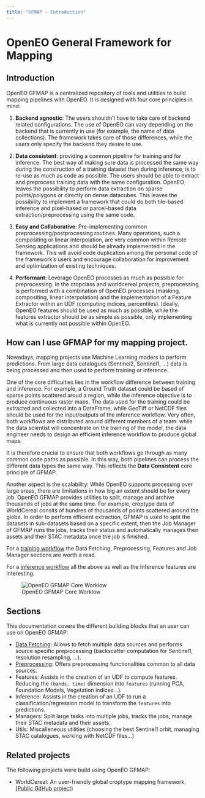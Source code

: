 ```yaml
---
title: "GFMAP - Introduction"
---
```


# OpenEO General Framework for Mapping

## Introduction

OpenEO GFMAP is a centralized repository of tools and utilities to build mapping pipelines with OpenEO. It is designed with four core principles in mind:

1. <b>Backend agnostic</b>: The users shouldn’t have to take care of backend related configurations. The use of OpenEO can vary depending on the backend that is currently in use (for example, the name of data collections). The framework takes care of those differences, while the users only specify the backend they desire to use.

2. <b>Data consistent</b>: providing a common pipeline for training and for inference. The best way of making sure data is processed the same way during the construction of a training dataset than during inference, is to re-use as much as code as possible. The users should be able to extract and preprocess training data with the same configuration. OpenEO leaves the possibility to perform data extraction on sparse points/polygons or directly on dense datacubes. This leaves the possibility to implement a framework that could do both tile-based inference and pixel-based or parcel-based data extraction/preprocessing using the same code.

3. <b>Easy and Collaborative</b>: Pre-implementing common preprocessing/postprocessing routines. Many operations, such a compositing or linear interpolation, are very common within Remote Sensing applications and should be already implemented in the framework. This will avoid code duplication among the personal code of the framework’s users and encourage collaboration for improvement and optimization of existing techniques.

4. <b>Performant</b>: Leverage OpenEO processes as much as possible for preprocessing. In the cropclass and worldcereal projects, preprocessing is performed with a combination of OpenEO processes (masking, compositing, linear interpolation) and the implementation of a Feature Extractor within an UDF (computing indices, percentiles). Ideally, OpenEO features should be used as much as possible, while the features extractor should be as simple as possible, only implementing what is currently not possible within OpenEO.


## How can I use GFMAP for my mapping project.

Nowadays, mapping projects use Machine Learning moders to perform predictions. From large data catalogues (Sentinel2, Sentinel1, ...) data is being processed and then used to perform training or inference.

One of the core difficulties lies in the workflow difference between training and inference. For example, a Ground Truth dataset could be based of sparse points scattered aroud a region, while the inference objective is to produce continuous raster maps. The data used for the training could be extracted and collected into a DataFrame, while GeoTiff or NetCDF files should be used for the input/outputs of the inference workflow. Very often, both workflows are distributed around different members of a team: while the data scientist will concentrate on the training of the model, the data engineer needs to design an efficient inference workflow to produce global maps.

It is therefore crucial to ensure that both workflows go through as many common code paths as possible. In this way, both pipelines can process the different data types the same way. This reflects the <b>Data Consistent</b> core principle of GFMAP.

Another aspect is the scalability: While OpenEO supports processing over large areas, there are limitations in how big an extent should be for every job. OpenEO GFMAP provides utilities to split, manage and archive thousands of jobs at the same time. For example, croptype data of WorldCereal consits of hundres of thousands of points scattered around the globe. In order to perform efficient extraction, GFMAP is used to split the datasets in sub-datasets based on a specific extent, then the Job Manager of GFMAP runs the jobs, tracks their status and automatically manages their assets and their STAC metadata once the job is finished.

For a <u>training workflow</u> the Data Fetching, Preprocessing, Features and Job Manager sections are worth a read.

For a <u>inference workflow</u> all the above as well as the Inference features are interesting.

![OpenEO GFMAP Core Worklow](worklow.png)

## Sections

This documentation covers the different building blocks that an user can use on OpenEO GFMAP:

* [Data Fetching](fetching.qmd): Allows to fetch multiple data sources and performs source specific preprocessing (backscatter computation for Sentinel1, resolution resampling, ...).
* [Preprocessing](preprocessing.qmd): Offers preprocessing functionalities common to all data sources.
* Features: Assists in the creation of an UDF to compute features. Reducing the `(bands, time)` dimension into `features` (running PCA, Foundation Models, Vegetation indices...).
* Inference: Assists in the creation of an UDF to run a classification/regression model to transform the `features` into predictions.
* Managers: Split large tasks into multiple jobs, tracks the jobs, manage their STAC metadata and their assets.
* Utils: Miscalleneous utilities (choosing the best Sentinel1 orbit, managing STAC catalogues, working with NetCDF files...)

## Related projects

The following projects were build using OpenEO GFMAP:

* WorldCereal: An user-friendly global croptype mapping framework. [(Public GitHub project)](https://github.com/WorldCereal/worldcereal-classification/)
